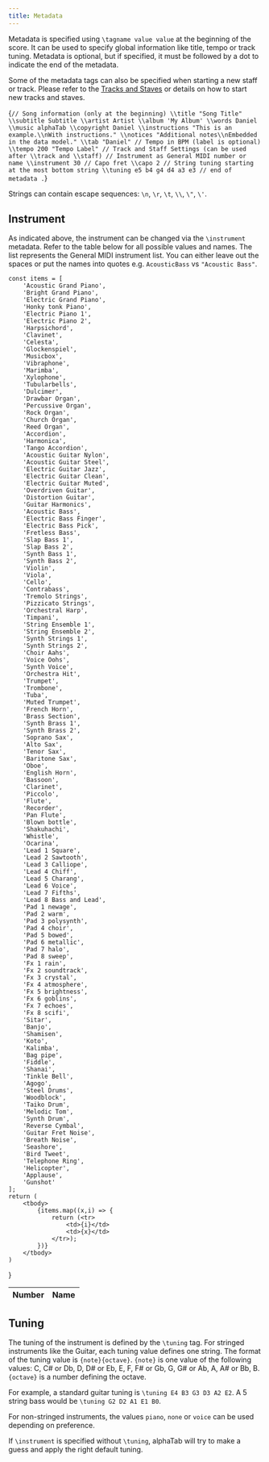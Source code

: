 ```yaml
---
title: Metadata
---
```



Metadata is specified using `\tagname value value` at the beginning of the score.
It can be used to specify global information like title, tempo or track tuning.
Metadata is optional, but if specified, it must be followed by a dot to indicate the end
of the metadata.

Some of the metadata tags can also be specified when starting a new staff or track.
Please refer to the [Tracks and Staves](/docs/alphatex/tracks-staves) or details on how to start new tracks and staves.

<AlphaTexSample>{`
// Song information (only at the beginning)
    \\title "Song Title"
    \\subtitle Subtitle
    \\artist Artist
    \\album 'My Album'
    \\words Daniel
    \\music alphaTab
    \\copyright Daniel
    \\instructions "This is an example.\\nWith instructions."
    \\notices "Additional notes\\nEmbedded in the data model."
    \\tab "Daniel"
    // Tempo in BPM (label is optional)
    \\tempo 200 "Tempo Label"
// Track and Staff Settings (can be used after \\track and \\staff)
    // Instrument as General MIDI number or name
    \\instrument 30
    // Capo fret
    \\capo 2
    // String tuning starting at the most bottom string
    \\tuning e5 b4 g4 d4 a3 e3
// end of metadata
.
`}</AlphaTexSample>

Strings can contain escape sequences: `\n`, `\r`, `\t`, `\\`, `\"`, `\'`.

## Instrument
As indicated above, the instrument can be changed via the `\instrument` metadata.
Refer to the table below for all possible values and names. The list represents the General MIDI instrument list.
You can either leave out the spaces or put the names into quotes e.g. `AcousticBass` vs `"Acoustic Bass"`.

    const items = [
        'Acoustic Grand Piano',
        'Bright Grand Piano',
        'Electric Grand Piano',
        'Honky tonk Piano',
        'Electric Piano 1',
        'Electric Piano 2',
        'Harpsichord',
        'Clavinet',
        'Celesta',
        'Glockenspiel',
        'Musicbox',
        'Vibraphone',
        'Marimba',
        'Xylophone',
        'Tubularbells',
        'Dulcimer',
        'Drawbar Organ',
        'Percussive Organ',
        'Rock Organ',
        'Church Organ',
        'Reed Organ',
        'Accordion',
        'Harmonica',
        'Tango Accordion',
        'Acoustic Guitar Nylon',
        'Acoustic Guitar Steel',
        'Electric Guitar Jazz',
        'Electric Guitar Clean',
        'Electric Guitar Muted',
        'Overdriven Guitar',
        'Distortion Guitar',
        'Guitar Harmonics',
        'Acoustic Bass',
        'Electric Bass Finger',
        'Electric Bass Pick',
        'Fretless Bass',
        'Slap Bass 1',
        'Slap Bass 2',
        'Synth Bass 1',
        'Synth Bass 2',
        'Violin',
        'Viola',
        'Cello',
        'Contrabass',
        'Tremolo Strings',
        'Pizzicato Strings',
        'Orchestral Harp',
        'Timpani',
        'String Ensemble 1',
        'String Ensemble 2',
        'Synth Strings 1',
        'Synth Strings 2',
        'Choir Aahs',
        'Voice Oohs',
        'Synth Voice',
        'Orchestra Hit',
        'Trumpet',
        'Trombone',
        'Tuba',
        'Muted Trumpet',
        'French Horn',
        'Brass Section',
        'Synth Brass 1',
        'Synth Brass 2',
        'Soprano Sax',
        'Alto Sax',
        'Tenor Sax',
        'Baritone Sax',
        'Oboe',
        'English Horn',
        'Bassoon',
        'Clarinet',
        'Piccolo',
        'Flute',
        'Recorder',
        'Pan Flute',
        'Blown bottle',
        'Shakuhachi',
        'Whistle',
        'Ocarina',
        'Lead 1 Square',
        'Lead 2 Sawtooth',
        'Lead 3 Calliope',
        'Lead 4 Chiff',
        'Lead 5 Charang',
        'Lead 6 Voice',
        'Lead 7 Fifths',
        'Lead 8 Bass and Lead',
        'Pad 1 newage',
        'Pad 2 warm',
        'Pad 3 polysynth',
        'Pad 4 choir',
        'Pad 5 bowed',
        'Pad 6 metallic',
        'Pad 7 halo',
        'Pad 8 sweep',
        'Fx 1 rain',
        'Fx 2 soundtrack',
        'Fx 3 crystal',
        'Fx 4 atmosphere',
        'Fx 5 brightness',
        'Fx 6 goblins',
        'Fx 7 echoes',
        'Fx 8 scifi',
        'Sitar',
        'Banjo',
        'Shamisen',
        'Koto',
        'Kalimba',
        'Bag pipe',
        'Fiddle',
        'Shanai',
        'Tinkle Bell',
        'Agogo',
        'Steel Drums',
        'Woodblock',
        'Taiko Drum',
        'Melodic Tom',
        'Synth Drum',
        'Reverse Cymbal',
        'Guitar Fret Noise',
        'Breath Noise',
        'Seashore',
        'Bird Tweet',
        'Telephone Ring',
        'Helicopter',
        'Applause',
        'Gunshot'
    ];
    return (
        <tbody>
            {items.map((x,i) => {
                return (<tr>
                    <td>{i}</td>
                    <td>{x}</td>
                </tr>);
            })}
        </tbody>
    )
}

<div style={{overflow: 'auto', height: "300px"}}>
    <table class="table table-striped table-condensed type-table">
        <thead>
            <tr>
                <th>Number</th>
                <th>Name</th>
            </tr>
        </thead>
        <GeneralMidiList />
    </table>
</div>

## Tuning

The tuning of the instrument is defined by the `\tuning` tag. For stringed instruments like the Guitar,
each tuning value defines one string. The format of the tuning value is `{note}{octave}`.
`{note}` is one value of the following values: C, C# or Db, D, D# or Eb, E, F, F# or Gb, G, G# or Ab, A, A# or Bb, B.
`{octave}` is a number defining the octave.

For example, a standard guitar tuning is `\tuning E4 B3 G3 D3 A2 E2`. A 5 string bass would be `\tuning G2 D2 A1 E1 B0`.

For non-stringed instruments, the values `piano`, `none` or `voice` can be used depending on preference.

If `\instrument` is specified without `\tuning`, alphaTab will try to make a guess and apply the right default tuning.